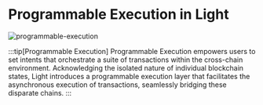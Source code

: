 # Programmable Execution in Light

![programmable-execution](/programmable-execution.png)

:::tip[Programmable Execution]
Programmable Execution empowers users to set intents that orchestrate a suite of transactions within the cross-chain environment.
Acknowledging the isolated nature of individual blockchain states, Light introduces a programmable execution layer that facilitates the asynchronous execution of transactions, seamlessly bridging these disparate chains.
:::
